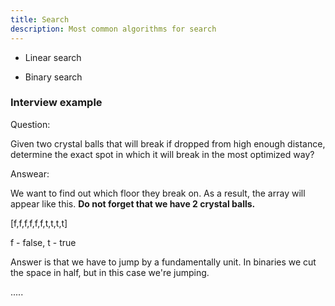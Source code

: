 ```yaml
---
title: Search
description: Most common algorithms for search
---
```


- Linear search

- Binary search

### Interview example

Question:

Given two crystal balls that will break if dropped from high enough distance, determine the exact spot in which it will break in the most optimized way?

Answear:

We want to find out which floor they break on. As a result, the array will appear like this. **Do not forget that we have 2 crystal balls.**

[f,f,f,f,f,f,t,t,t,t]

f - false, t - true

Answer is that we have to jump by a fundamentally unit. In binaries we cut the space in half, but in this case we're jumping. 

.....

